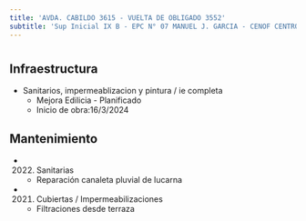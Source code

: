 ```yaml
---
title: 'AVDA. CABILDO 3615 - VUELTA DE OBLIGADO 3552'
subtitle: 'Sup Inicial IX B - EPC N° 07 MANUEL J. GARCIA - CENOF CENTRO CABILDO - JM N° 07/10°'
---
```


#
## Infraestructura

* Sanitarios, impermeablizacion y pintura / ie completa 
    + Mejora Edilicia - Planificado 
    + Inicio de obra:16/3/2024 






## Mantenimiento

*  (2022) Sanitarias 
    + Reparación canaleta pluvial de lucarna

*  (2021) Cubiertas / Impermeabilizaciones 
    + Filtraciones desde terraza



